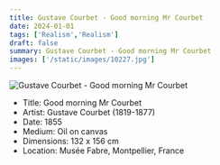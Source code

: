 ```yaml
---
title: Gustave Courbet - Good morning Mr Courbet
date: 2024-01-01
tags: ['Realism','Realism']
draft: false
summary: Gustave Courbet - Good morning Mr Courbet
images: ['/static/images/10227.jpg']
---
```


![Gustave Courbet - Good morning Mr Courbet](/static/images/10227.jpg)

* Title: Good morning Mr Courbet
* Artist: Gustave Courbet (1819-1877)
* Date: 1855
* Medium: Oil on canvas
* Dimensions: 132 x 156 cm
* Location: Musée Fabre, Montpellier, France


